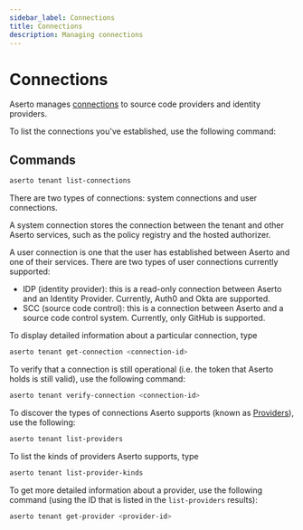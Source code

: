 ```yaml
---
sidebar_label: Connections
title: Connections
description: Managing connections
---
```


# Connections

Aserto manages [connections](/docs/overview/connections) to source code providers and identity providers.

To list the connections you've established, use the following command:

## Commands

```bash
aserto tenant list-connections
```

There are two types of connections: system connections and user connections.

A system connection stores the connection between the tenant and other Aserto services, such as the policy registry and the hosted authorizer.

A user connection is one that the user has established between Aserto and one of their services. There are two types of user connections currently supported:

- IDP (identity provider): this is a read-only connection between Aserto and an Identity Provider. Currently, Auth0 and Okta are supported.
- SCC (source code control): this is a connection between Aserto and a source code control system. Currently, only GitHub is supported.

To display detailed information about a particular connection, type

```bash
aserto tenant get-connection <connection-id>
```

To verify that a connection is still operational (i.e. the token that Aserto holds is still valid), use the following command:

```bash
aserto tenant verify-connection <connection-id>
```

To discover the types of connections Aserto supports (known as [Providers](/docs/overview/connections#providers)),
use the following:

```bash
aserto tenant list-providers
```

To list the kinds of providers Aserto supports, type

```bash
aserto tenant list-provider-kinds
```

To get more detailed information about a provider, use the following command (using the ID that
is listed in the `list-providers` results):

```bash
aserto tenant get-provider <provider-id>
```
